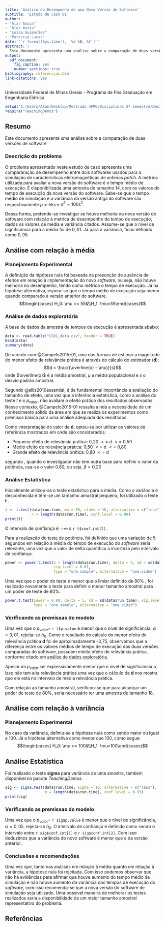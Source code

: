 ---
title: 'Análise do Desempenho de uma Nova Versão de Software'
subtitle: 'Estudo de Caso 01'
author: 
- "Alan Souza"
- "Alex Assis"
- "Luíza Guimarães"
- "Patrícia Lucas"
date: "`r format(Sys.time(), '%d %B, %Y')`"
abstract: |
  Este documento apresenta uma análise sobre a comparação de duas versões de software
output:
  pdf_document:
    fig_caption: yes
    number_sections: true
bibliography: referencias.bib
link-citations: yes
---
\vspace{18cm}
\centering
Universidade Federal de Minas Gerais - Programa de Pós Graduação em Engenharia Elétrica

\newpage
\tableofcontents
\newpage
\raggedright

```{r, include = 'false'}
setwd("C:/Users/Alan/Desktop/Mestrado UFMG/Disciplinas 2º semestre/Design and Analysis of Experiments/Group Projects/Estudo de caso I")
require("TeachingDemos")

```


## Resumo
Este documento apresenta uma análise sobre a comparação de duas versões de software

### Descrição do problema
O problema apresentado neste estudo de caso apresenta uma compararação de desempenho entre dois softwares usados para a simulação de características eletromagnéticas de antenas _patch_. A métrica utilizada para avaliar a nova versão de software é o tempo médio de execução. É disponibilizada uma amostra de tamanho 14, com os valores do tempo de execução da nova versão do software. Sabe-se que o tempo médio de simulação e a variância da versão antiga do software são respectivamente $\mu = 55s$ e $\sigma^2 = 100s^2$. 

Dessa forma, pretende-se investigar se houve melhoria na nova versão do software com relação à metrica de desempenho do tempo de execução, dados os valores de média e variância citados. Assume-se que o nível de significância para a média foi de $0,01$. Já para a variância, ficou definido como $0,05$.


##  Análise com relação à média
### Planejamento Experimental

A definição da hipótese nula foi baseada na presunção de ausência de efeitos em relação à implementação do novo _software_, ou seja, não houve melhoria no desempenho, tendo como métrica o tempo de execução. Já na hipótese alternativa, espera-se que o tempo médio de execução seja menor quando comparado à versão anterior do software.
$$\begin{cases} H_0: \mu >= 55&\\H_1: \mu<55\end{cases}$$

### Análise de dados exploratória
A base de dados da amostra de tempos de execução é apresentada abaixo:

```{r}
data <- read.table("CS01_data.csv", header = TRUE)
head(data)
summary(data)

```

De acordo com @Campelo2015-01, uma das formas de estimar a magnitude do menor efeito de relevância prática é através do cálculo do estimador (**d**):
$$d = \frac{(\overline{x} - \mu)}{s}$$ 
onde $\overline{x}$ é a média amostral, $\mu$ a média populacional e $s$ o desvio padrão amostral.

Segundo @ellis2010essential, é de fundamental importância a avaliação do tamanho de efeito, uma vez que a inferência estatística, como a análise do teste $t$ e o $p_{valor}$, não avaliam o efeito prático dos resultados observados. Nesse contexto, @Campelo2015-01 ressalta ainda a necessidade de um conhecimento sólido da área em que se realiza os experimentos como premissa básica para uma análise adequada dos resultados.

Como interpretação do valor de **d**, optou-se por utilizar os valores de referência mostrados em \cite{Cohen1988} \cite{CONBOY2003} \cite{ESPIRITO_SANTO2015} \cite{LOUREIRO2011} onde são considerados:

* Pequeno efeito de relevância prática: 0,20 $<=$ d $<=$ 0,50
* Médio efeito de relevância prática: 0,50 $<=$ d $<=$ 0,80
* Grande efeito de relevância prática: 0,80 $<=$ d 

segundo \cite{Cohen1998}, quando o investigador não tem outra base para definir o valor da potência, usa-se o valor 0.80, ou seja, $\beta=0.20$

### Análise Estatística
Inicialmente utilizou-se o teste estatístico para a média. Como a variância é desconhecida e têm-se um tamanho amostral pequeno, foi utilizado o teste **t** \cite{Stephanie2018}.


```{r}
t <- t.test(data$run.time, mu = 55, stdev = 10, alternative = c("less"), 
            n = length(data$run.time), conf.level = 0.99)
print(t)

```


O intervalo de confiança é: $-\infty$ a `r t$conf.int[2]`.

Para a realização do teste de potência, foi definido que uma variação de 5 segundos em relação à média do tempo de execução do _software_ seria relevante, uma vez que o valor de delta quantifica a incerteza pelo intervalo de confiança.

```{r}
power <- power.t.test(n = length(data$run.time), delta = 5, sd = sd(data$run.time),
                      sig.level = 0.01, 
                      type = "one.sample", alternative = "one.sided")
```
Uma vez que o poder do teste é menor que o limiar definido de 80% \cite{Campelo2015-01}, foi realizado novamente o teste para definir o menor tamanho amostral para um poder de teste de 80%.

```{r}
power.t.test(power = 0.80, delta = 5, sd = sd(data$run.time), sig.level = 0.01, 
             type = "one.sample", alternative = "one.sided")

```

### Verificando as premissas do modelo
Uma vez que o $p_{valor} =$ `r t$p.value` é menor que o nível de significância, $\alpha=0,01$, rejeita-se $h_0$. Como o resultado do cálculo do menor efeito de relevância prática **d** foi de aproximadamente -0,75, observamos que a diferença entre os valores médios de tempo de execução das duas versões comparadas do software, possuem médio efeito de relevância prática, conforme citado em [análise de dados exploratória].

Apesar do $p_{valor}$ ser expressivamente menor que o nível de significância $\alpha$, isso não tem alta relevância prática uma vez que o cálculo de **d** nos mostra que ele está no intervalo de média relevância prática.

Com relação ao tamanho amostral, verificou-se que para alcançar um poder de teste de 80%, seria necessário ter uma amostra de tamanho 18.


## Análise com relação à variância

### Planejamento Experimental
No caso da variância, definiu-se a hipótese nula como sendo maior ou igual a 100. Já a hipótese alternativa como menor que 100, como segue:
$$\begin{cases} H_0: \mu >= 100&\\H_1: \mu<100\end{cases}$$

## Análise Estatística
Foi realizado o teste **sigma** para variância de uma amostra, também disponível no pacote _TeachingDemos_.
```{r}
sig <- sigma.test(data$run.time, sigma = 10, alternative = c("less"), 
                  n = length(data$run.time), conf.level = 0.95)
print(sig)
```
### Verificando as premissas do modelo
Uma vez que o $p_{valor} =$ `r sig$p.value` é menor que o nível de significância, $\alpha=0,05$, rejeita-se $h_0$.
O intervalo de confiança é definido como sendo o intervalo entre `r sig$conf.int[1]` e `r sig$conf.int[2]`.
Com isso deduzimos que a variância do novo software é menor que a da versão anterior.

### Conclusões e recomendações
Uma vez que, tanto nas análises em relação à média quanto em relação à variância, a hipótese nula foi rejeitada. Com isso podemos observar que não há evidências para afirmar que houve aumento do tempo médio de simulação e não houve aumento da variância dos tempos de execução do _software_, com isso recomenda-se que a nova versão do software de simulação seja utilizado.
Uma possível maneira de melhorar os testes realizados seria a disponibilidade de um maior tamanho amostral representativo do problema.

## Referências
